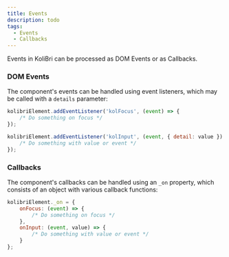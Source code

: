 ```yaml
---
title: Events
description: todo
tags:
  - Events
  - Callbacks
---
```


Events in KoliBri can be processed as DOM Events or as Callbacks.

### DOM Events

The component's events can be handled using event listeners, which may be called with a `details` parameter:

```js
kolibriElement.addEventListener('kolFocus', (event) => {
	/* Do something on focus */
});

kolibriElement.addEventListener('kolInput', (event, { detail: value }) => {
	/* Do something with value or event */
});
```


### Callbacks

The component's callbacks can be handled using an `_on` property, which consists of an object with various callback functions:

```js
kolibriElement._on = {
	onFocus: (event) => {
		/* Do something on focus */
	},
	onInput: (event, value) => {
		/* Do something with value or event */
	}
};
```
